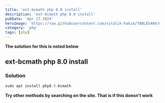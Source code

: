 ---
title: 'ext-bcmath php 8.0 install'
description: 'ext-bcmath php 8.0 install'
pubDate: 'Apr 17 2024'
heroImage: 'https://raw.githubusercontent.com/vitalik-hakim/TABLES404/main/error_b/php.png'
category: 'php'
tags: [php]
---

**The solution for this is noted below**

## ext-bcmath php 8.0 install

### Solution

```php
sudo apt install php8.0-bcmath
```
**Try other methods by searching on the site. That is if this doesn't work**
